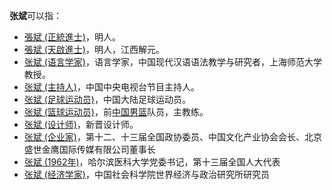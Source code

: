 '''张斌'''可以指：
* [[張斌_(正統進士)|張斌 (正統進士)]]，明人。
* [[張斌_(天啟進士)|張斌 (天啟進士)]]，明人，江西解元。
* [[张斌_(语言学家)|张斌 (语言学家)]]，语言学家，中国现代汉语语法教学与研究者，上海师范大学教授。
* [[张斌_(主持人)|张斌 (主持人)]]，中国中央电视台节目主持人。
* [[张斌_(足球运动员)|张斌 (足球运动员)]]，中国大陆足球运动员。
* [[张斌_(篮球运动员)|张斌 (篮球运动员)]]，前[[中国男篮|中国男篮]]队员，主教练。
* [[张斌_(设计师)|张斌 (设计师)]]，新晋设计师。
* [[张斌_(企业家)|张斌 (企业家)]]，第十二、十三届全国政协委员、中国文化产业协会会长、北京盛世金鹰国际传媒有限公司董事长
* [[张斌_(1962年)|张斌 (1962年)]]，哈尔滨医科大学党委书记，第十三届全国人大代表
* [[张斌_(经济学家)|张斌 (经济学家)]]，中国社会科学院世界经济与政治研究所研究员
{{disambig|B斌|Cat=二字张姓人名消歧义}}